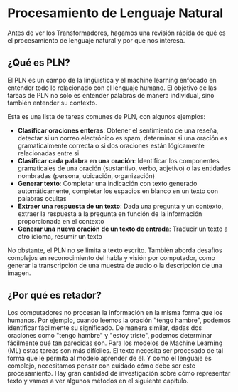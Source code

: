 # Procesamiento de Lenguaje Natural

Antes de ver los Transformadores, hagamos una revisión rápida de qué es el procesamiento de lenguaje natural y por qué nos interesa.

## ¿Qué es PLN?

El PLN es un campo de la lingüística y el machine learning enfocado en entender todo lo relacionado con el lenguaje humano. El objetivo de las tareas de PLN no sólo es entender palabras de manera individual, sino también entender su contexto.

Esta es una lista de tareas comunes de PLN, con algunos ejemplos:

- **Clasificar oraciones enteras**: Obtener el sentimiento de una reseña, detectar si un correo electrónico es spam, determinar si una oración es gramaticalmente correcta o si dos oraciones están lógicamente relacionadas entre si
- **Clasificar cada palabra en una oración**: Identificar los componentes gramaticales de una oración (sustantivo, verbo, adjetivo) o las entidades nombradas (persona, ubicación, organización)
- **Generar texto**: Completar una indicación con texto generado automáticamente, completar los espacios en blanco en un texto con palabras ocultas
- **Extraer una respuesta de un texto**: Dada una pregunta y un contexto, extraer la respuesta a la pregunta en función de la información proporcionada en el contexto
- **Generar una nueva oración de un texto de entrada**: Traducir un texto a otro idioma, resumir un texto

No obstante, el PLN no se limita a texto escrito. También aborda desafíos complejos en reconocimiento del habla y visión por computador, como generar la transcripción de una muestra de audio o la descripción de una imagen.

## ¿Por qué es retador?

Los computadores no procesan la información en la misma forma que los humanos. Por ejemplo, cuando leemos la oración "tengo hambre", podemos identificar fácilmente su significado. De manera similar, dadas dos oraciones como "tengo hambre" y "estoy triste", podemos determinar fácilmente qué tan parecidas son. Para los modelos de Machine Learning (ML) estas tareas son más difíciles. El texto necesita ser procesado de tal forma que le permita al modelo aprender de él. Y como el lenguaje es complejo, necesitamos pensar con cuidado cómo debe ser este procesamiento. Hay gran cantidad de investigación sobre cómo representar texto y vamos a ver algunos métodos en el siguiente capítulo.
